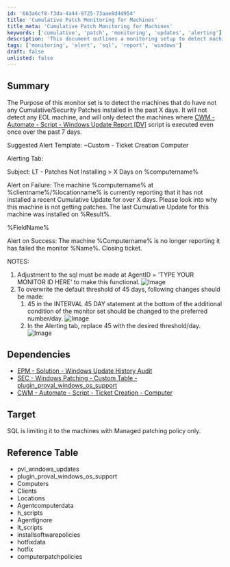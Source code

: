 ```yaml
---
id: '663a6cf8-f3da-4a44-9725-73aae8d4d954'
title: 'Cumulative Patch Monitoring for Machines'
title_meta: 'Cumulative Patch Monitoring for Machines'
keywords: ['cumulative', 'patch', 'monitoring', 'updates', 'alerting']
description: 'This document outlines a monitoring setup to detect machines that have not installed any cumulative or security patches in the past specified days. It provides alert templates and instructions for adjusting the monitoring parameters, ensuring timely updates and maintenance of machines within a managed patching policy.'
tags: ['monitoring', 'alert', 'sql', 'report', 'windows']
draft: false
unlisted: false
---
```

## Summary

The Purpose of this monitor set is to detect the machines that do have not any Cumulative/Security Patches installed in the past X days. It will not detect any EOL machine, and will only detect the machines where [CWM - Automate - Script - Windows Update Report [DV]](https://proval.itglue.com/DOC-5078775-10861682) script is executed even once over the past 7 days.

Suggested Alert Template: ~Custom - Ticket Creation Computer

Alerting Tab:

Subject: LT - Patches Not Installing > X Days on %computername%

Alert on Failure: The machine %computername% at %clientname%/%locationname% is currently reporting that it has not installed a recent Cumulative Update for over X days. Please look into why this machine is not getting patches. The last Cumulative Update for this machine was installed on %Result%.

%FieldName%

Alert on Success: The machine %Computername% is no longer reporting it has failed the monitor %Name%. Closing ticket.

NOTES:
1. Adjustment to the sql must be made at AgentID = 'TYPE YOUR MONITOR ID HERE' to make this functional.
   ![Image](../../../static/img/Patches-Not-Installing--X-Days/image_1.png)
2. To overwrite the default threshold of 45 days, following changes should be made:
   1. 45 in the INTERVAL 45 DAY statement at the bottom of the additional condition of the monitor set should be changed to the preferred number/day.
      ![Image](../../../static/img/Patches-Not-Installing--X-Days/image_2.png)
   2. In the Alerting tab, replace 45 with the desired threshold/day.
      ![Image](../../../static/img/Patches-Not-Installing--X-Days/image_3.png)

## Dependencies

- [EPM - Solution - Windows Update History Audit](https://proval.itglue.com/DOC-5078775-12275092)
- [SEC - Windows Patching - Custom Table - plugin_proval_windows_os_support](https://proval.itglue.com/DOC-5078775-7780690)
- [CWM - Automate - Script - Ticket Creation - Computer](https://proval.itglue.com/DOC-5078775-9098338)

## Target

SQL is limiting it to the machines with Managed patching policy only.

## Reference Table

- pvl_windows_updates
- plugin_proval_windows_os_support
- Computers
- Clients
- Locations
- Agentcomputerdata
- h_scripts
- AgentIgnore
- lt_scripts
- installsoftwarepolicies
- hotfixdata
- hotfix
- computerpatchpolicies











